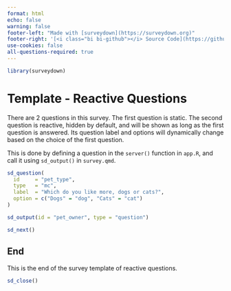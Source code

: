 ```yaml
---
format: html
echo: false
warning: false
footer-left: "Made with [surveydown](https://surveydown.org)"
footer-right: '[<i class="bi bi-github"></i> Source Code](https://github.com/surveydown-dev/templates)'
use-cookies: false
all-questions-required: true
---
```


```r
library(surveydown)
```

::: {.sd_page id=welcome}

# Template - Reactive Questions

There are 2 questions in this survey. The first question is static. The second question is reactive, hidden by default, and will be shown as long as the first question is answered. Its question label and options will dynamically change based on the choice of the first question.

This is done by defining a question in the `server()` function in `app.R`, and call it using `sd_output()` in `survey.qmd`.

```r
sd_question(
  id     = "pet_type",
  type   = "mc",
  label  = "Which do you like more, dogs or cats?",
  option = c("Dogs" = "dog", "Cats" = "cat")
)

sd_output(id = "pet_owner", type = "question")

sd_next()
```

:::

::: {.sd_page id=end}

## End

This is the end of the survey template of reactive questions.

```r
sd_close()
```

:::
